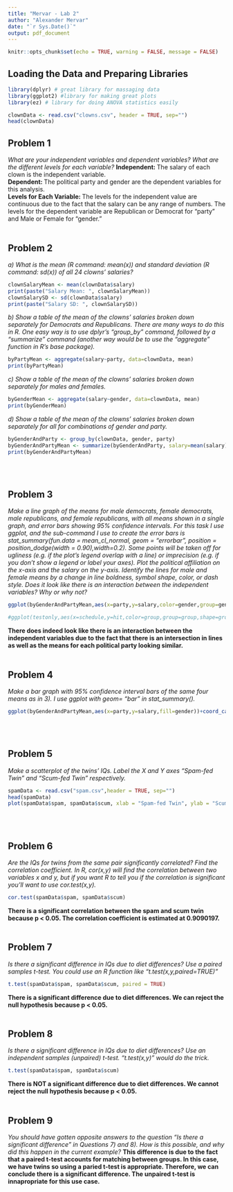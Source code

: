 ```yaml
---
title: "Mervar - Lab 2"
author: "Alexander Mervar"
date: "`r Sys.Date()`"
output: pdf_document
---
```


```r
knitr::opts_chunk$set(echo = TRUE, warning = FALSE, message = FALSE)
```

## Loading the Data and Preparing Libraries
```r
library(dplyr) # great library for massaging data
library(ggplot2) #library for making great plots
library(ez) # library for doing ANOVA statistics easily

clownData <- read.csv("clowns.csv", header = TRUE, sep="")
head(clownData)
```

## Problem 1
*What are your independent variables and dependent variables? What are the different levels for each variable?*
**Independent: ** The salary of each clown is the independent variable.
\
**Dependent: ** The political party and gender are the dependent variables for this analysis.
\
**Levels for Each Variable: ** The levels for the independent value are continuous due to the fact that the salary can be any range of numbers. The levels for the dependent variable are Republican or Democrat for "party" and Male or Female for "gender."
\
\

## Problem 2
*a) What is the mean (R command: mean(x)) and standard deviation (R command: sd(x)) of all 24 clowns’ salaries?*
```r
clownSalaryMean <- mean(clownData$salary)
print(paste("Salary Mean: ", clownSalaryMean))
clownSalarySD <- sd(clownData$salary)
print(paste("Salary SD: ", clownSalarySD))
```
*b) Show a table of the mean of the clowns’ salaries broken down separately for Democrats and Republicans.  There are many ways to do this in R.  One easy way is to use dplyr’s “group_by” command, followed by a “summarize” command (another way would be to use the “aggregate” function in R’s base package).*
```r
byPartyMean <- aggregate(salary~party, data=clownData, mean)
print(byPartyMean)
```
*c) Show a table of the mean of the clowns’ salaries broken down separately for males and females.*
```r
byGenderMean <- aggregate(salary~gender, data=clownData, mean)
print(byGenderMean)
```
*d) Show a table of the mean of the clowns’ salaries broken down separately for all for combinations of gender and party.*
```r
byGenderAndParty <- group_by(clownData, gender, party)
byGenderAndPartyMean <- summarize(byGenderAndParty, salary=mean(salary))
print(byGenderAndPartyMean)

```
\
\

## Problem 3
*Make a line graph of the means for male democrats, female democrats, male republicans, and female republicans, with all means shown in a single graph, and error bars showing 95% confidence intervals. For this task I use ggplot, and the sub-command I use to create the error bars is stat_summary(fun.data = mean_cl_normal, geom = "errorbar", position = position_dodge(width = 0.90),width=0.2).  Some points will be taken off for ugliness (e.g. if the plot’s legend overlap with a line) or imprecision (e.g. if you don’t show a legend or label your axes).  Plot the political affiliation on the x-axis and the salary on the y-axis. Identify the lines for male and female means by a change in line boldness, symbol shape, color, or dash style.  Does it look like there is an interaction between the independent variables? Why or why not?*
```r
ggplot(byGenderAndPartyMean,aes(x=party,y=salary,color=gender,group=gender,shape=gender))+coord_cartesian(ylim = c(25000, 37000))+ stat_summary(fun=mean,geom="point",aes(size=3))+stat_summary(fun=mean,geom="line")+stat_summary(fun.data = mean_cl_normal, geom = "errorbar", position = position_dodge(width = 0.90),width=0.2)+xlab("Party")+ylab("Salary")+ theme (text=element_text(size=20))+guides(size = FALSE)

#ggplot(testonly,aes(x=schedule,y=hit,color=group,group=group,shape=group))+coord_cartesian(ylim = c(0.9, 1))+ stat_summary(fun=mean,geom="point",aes(size=3))+stat_summary(fun=mean,geom="line")+stat_summary(fun.data=mean_cl_normal,geom="errorbar")+xlab("Schedule")+ylab("Percent Correct")+ theme (text=element_text(size=20))+guides(size = FALSE)
```
**There does indeed look like there is an interaction between the independent variables due to the fact that there is an intersection in lines as well as the means for each political party looking similar.**
\
\

## Problem 4
*Make a bar graph with 95% confidence interval bars of the same four means as in 3).  I use ggplot with geom= “bar” in stat_summary().*
```r
ggplot(byGenderAndPartyMean,aes(x=party,y=salary,fill=gender))+coord_cartesian(ylim = c(25000, 37000))+ stat_summary(fun=mean,geom="bar",aes(size=3), ,position=position_dodge(width=0.9))+stat_summary(fun=mean,geom="line")+stat_summary(fun.data=mean_cl_normal,geom="errorbar",position=position_dodge(0.9))+xlab("Party")+ylab("Salary")+ theme (text=element_text(size=20))+guides(size = FALSE)
```
\
\

## Problem 5
*Make a scatterplot of the twins’ IQs.   Label the X and Y axes "Spam-fed Twin" and "Scum-fed Twin" respectively.*
```r
spamData <- read.csv("spam.csv",header = TRUE, sep="")
head(spamData)
plot(spamData$spam, spamData$scum, xlab = "Spam-fed Twin", ylab = "Scum-fed Twin")
```
\
\

## Problem 6
*Are the IQs for twins from the same pair significantly correlated? Find the correlation coefficient.  In R, cor(x,y) will find the correlation between two variables x and y, but if you want R to tell you if the correlation is significant you’ll want to use cor.test(x,y).*
```r
cor.test(spamData$spam, spamData$scum)
```
**There is a significant correlation between the spam and scum twin because p < 0.05. The correlation coefficient is estimated at 0.9090197.**
\
\

## Problem 7
*Is there a significant difference in IQs due to diet differences? Use a paired samples t-test.  You could use an R function like “t.test(x,y,paired=TRUE)”*
```r
t.test(spamData$spam, spamData$scum, paired = TRUE)
```
**There is a significant difference due to diet differences. We can reject the null hypothesis because p < 0.05.**
\
\

## Problem 8
*Is there a significant difference in IQs due to diet differences? Use an independent samples (unpaired) t-test. “t.test(x,y)” would do the trick.*
```r
t.test(spamData$spam, spamData$scum)
```
**There is NOT a significant difference due to diet differences. We cannot reject the null hypothesis because p < 0.05.**
\
\

## Problem 9
*You should have gotten opposite answers to the question "Is there a significant difference" in Questions 7) and 8).  How is this possible, and why did this happen in the current example?*
**This difference is due to the fact that a paired t-test accounts for matching between groups. In this case, we have twins so using a paried t-test is appropriate. Therefore, we can conclude there is a significant difference. The unpaired t-test is innapropriate for this use case.**

